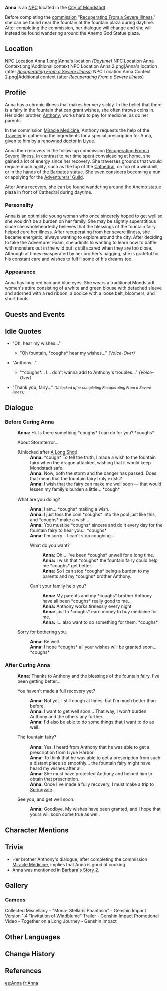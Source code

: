 {{About|the Mondstadt NPC|the Inazuma NPC|Kiminami Anna}}
{{Character Infobox
|type             = NPC
|image            = NPC Anna.png
|region           = Mondstadt
|sibling          = Anthony
|voiceJP          = [http://amuleto.jp/talents/akagiharuna.html Haruna Akagi (赤木春菜)]<ref>Amuleto: [http://amuleto.jp/talents/akagiharuna.html VA Haruna Akagi's Profile]</ref>
}}
'''Anna''' is an [[NPC]] located in the [[City of Mondstadt]].

Before completing the [[commission]] "[[Recuperating From a Severe Illness]]," she can be found near the fountain at the fountain plaza during daytime. After completing the commission, her dialogue will change and she will instead be found wandering around the Anemo God Statue plaza.

==Location==
<gallery hideaddbutton="true" captionalign="center">
NPC Location Anna 1.png|Anna's location ''(Daytime)''
NPC Location Anna Context.png|Additional context
NPC Location Anna 2.png|Anna's location (after ''[[Recuperating From a Severe Illness]]'')
NPC Location Anna Context 2.png|Additional context (after ''Recuperating From a Severe Illness'')
</gallery>

==Profile==
<!--detailed story/lore information goes here-->
Anna has a chronic illness that makes her very sickly. In the belief that there is a fairy in the fountain that can grant wishes, she often throws coins in. Her older brother, [[Anthony]], works hard to pay for medicine, as do her parents.

In the commission [[Miracle Medicine]], Anthony requests the help of the [[Traveler]] in gathering the ingredients for a special prescription for Anna, given to him by a [[Baizhu|renowned doctor]] in Liyue.

Anna then recovers in the follow-up commission [[Recuperating From a Severe Illness]]. In contrast to her time spent convalescing at home, she gained a lot of energy since her recovery. She traverses grounds that would require much agility, such as the top of the [[Favonius Cathedral|Cathedral]], on top of a windmill, or in the hands of the [[Barbatos]] statue. She even considers becoming a nun or applying for the [[Adventurers' Guild]].

After Anna recovers, she can be found wandering around the Anemo statue plaza in front of Cathedral during daytime.

===Personality===
Anna is an optimistic young woman who once sincerely hoped to get well so she wouldn't be a burden on her family. She may be slightly superstitious since she wholeheartedly believes that the blessings of the fountain fairy helped cure her illness. After recuperating from her severe illness, she became energetic, always wanting to explore around the city. After deciding to take the Adventurer Exam, she admits to wanting to learn how to battle with monsters out in the wild but is still scared when they are too close. Although at times exasperated by her brother's nagging, she is grateful for his constant care and wishes to fulfill some of his dreams too.

===Appearance===
Anna has long red hair and blue eyes. She wears a traditional Mondstadt women's attire consisting of a white and green blouse with detached sleeve and adorned with a red ribbon, a bodice with a loose belt, bloomers, and short boots.

== Quests and Events==
{{Quest Appearances}}

==Idle Quotes==
*"Oh, hear my wishes..."
**{{A|VO Anna 01.ogg}} "Oh fountain, *coughs* hear my wishes..." ''(Voice-Over)''
*"Anthony..."
**{{A|VO Anna 02.ogg}} "*coughs*... I... don't wanna add to Anthony's troubles..." ''(Voice-Over)''
*"Thank you, fairy..." <small>''(Unlocked after completing Recuperating From a Severe Illness)''</small>

==Dialogue==
===Before Curing Anna===
{{Dialogue start}}
:'''Anna:''' Hi. Is there something *coughs* I can do for you? *coughs*
:{{DIcon}} About Stormterror...
:;(Unlocked after [[A Long Shot]])
::'''Anna:''' *cough* To tell the truth, I made a wish to the fountain fairy when the dragon attacked, wishing that it would keep Mondstadt safe.
::'''Anna:''' Now, both the storm and the danger has passed. Does that mean that the fountain fairy truly exists?
::'''Anna:''' I wish that the fairy can make me well soon &mdash; that would lessen my family's burden a little... *cough*
:{{DIcon}} What are you doing?
::'''Anna:''' I am... *coughs* making a wish.
::'''Anna:''' I just toss the coin *coughs* into the pool just like this, and *coughs* make a wish...
::'''Anna:''' You must be *coughs* sincere and do it every day for the fountain fairy to hear you... *coughs*
::'''Anna:''' I'm sorry... I can't stop coughing...
::{{DIcon}} What do you want?
:::'''Anna:''' Oh... I've been *coughs* unwell for a long time.
:::'''Anna:''' I wish that *coughs* the fountain fairy could help me *coughs* get better.
:::'''Anna:''' So I can stop *coughs* being a burden to my parents and my *coughs* brother Anthony.
::{{DIcon}} Can't your family help you?
:::'''Anna:''' My parents and my *coughs* brother Anthony have all been *coughs* really good to me...
:::'''Anna:''' Anthony works tirelessly every night
:::'''Anna:''' just to *coughs* earn money to buy medicine for me.
:::'''Anna:''' I... also want to do something for them. *coughs*
:{{DIcon}} Sorry for bothering you.
::'''Anna:''' Be well.
::'''Anna:''' I hope *coughs* all your wishes will be granted soon... *coughs*

===After Curing Anna===
:'''Anna:''' Thanks to Anthony and the blessings of the fountain fairy, I've been getting better...
:{{DIcon}} You haven't made a full recovery yet?
::'''Anna:''' Not yet. I still cough at times, but I'm much better than before.
::'''Anna:''' I want to get well soon... That way, I won't burden Anthony and the others any further.
::'''Anna:''' I'd also be able to do some things that I want to do as well.
:{{DIcon}} The fountain fairy?
::'''Anna:''' Yes. I heard from Anthony that he was able to get a prescription from Liyue Harbor.
::'''Anna:''' To think that he was able to get a prescription from such a distant place so smoothly... the fountain fairy might have heard my wishes after all.
::'''Anna:''' She must have protected Anthony and helped him to obtain that prescription.
::'''Anna:''' Once I've made a fully recovery, I must make a trip to [[Springvale]]...
:{{DIcon}} See you, and get well soon.
::'''Anna:''' Goodbye. My wishes have been granted, and I hope that yours will soon come true as well.
{{Dialogue end}}

==Character Mentions==
{{Character Mentions}}

==Trivia==
*Her brother Anthony's dialogue, after completing the commission [[Miracle Medicine]], implies that Anna is good at cooking.
*Anna was mentioned in [[Barbara/Lore#Character Story 2|Barbara's Story 2]].

==Gallery ==
===Cameos===
<gallery hideaddbutton="true" captionalign="center">
Collected Miscellany - "Mona- Stellaris Phantasm" - Genshin Impact
Version 1.4 "Invitation of Windblume" Trailer - Genshin Impact
Promotional Video - Together on a Long Journey - Genshin Impact
</gallery>

==Other Languages==
{{Other Languages
|default_hidden = 1
|en      = Anna
|zhs     = 安娜
|zhs_rm  = Ānnà
|zht     = 安娜
|zht_rm  = Ānnà
|ja      = アナ
|ja_rm   = Ana
|ko      = 안나
|ko_rm   = Anna
|es      = Anna
|fr      = Anna
|ru      = Анна
|th      = Anna
|vi      = Anna
|de      = Anna
|id      = Anna
|pt      = Anna
}}

==Change History==
{{Change History|1.0}}

==References==
{{Reflist}}

[[es:Anna]]
[[fr:Anna]]